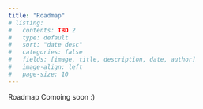 ```yaml
---
title: "Roadmap"
# listing:
#   contents: TBD 2
#   type: default
#   sort: "date desc"
#   categories: false
#   fields: [image, title, description, date, author]
#   image-align: left
#   page-size: 10
---
```


Roadmap Comoing soon :) 
